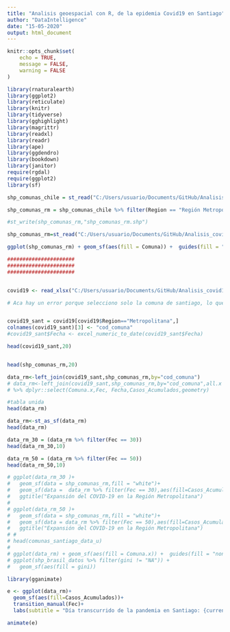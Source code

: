 ```yaml
---
title: "Analisis geoespacial con R, de la epidemia Covid19 en Santiago"
author: "DataIntelligence"
date: "15-05-2020"
output: html_document
---
```

```r
knitr::opts_chunk$set(
	echo = TRUE,
	message = FALSE,
	warning = FALSE
)
```
```r
library(rnaturalearth)
library(ggplot2)
library(reticulate)
library(knitr)
library(tidyverse)
library(gghighlight)
library(magrittr)
library(readxl)
library(readr)
library(ape)
library(ggdendro)
library(bookdown)
library(janitor)
require(rgdal)
require(ggplot2)
library(sf)

shp_comunas_chile = st_read("C:/Users/usuario/Documents/GitHub/Analisis_covid19_con_R/analisis_15_mayo_SIR/shapes_de_chile/comunas.shp") 

shp_comunas_rm = shp_comunas_chile %>% filter(Region == "Región Metropolitana de Santiago")

#st_write(shp_comunas_rm,"shp_comunas_rm.shp")

shp_comunas_rm=st_read("C:/Users/usuario/Documents/GitHub/Analisis_covid19_con_R/analisis_15_mayo_SIR/shp_comunas_rm.shp") 

ggplot(shp_comunas_rm) + geom_sf(aes(fill = Comuna)) +  guides(fill = "none")

######################
######################
######################


covid19 <- read_xlsx("C:/Users/usuario/Documents/GitHub/Analisis_covid19_con_R/analisis_15_mayo_SIR/covid19cc.xlsx")

# Aca hay un error porque selecciono solo la comuna de santiago, lo que yo quiero es obtener todas las comunas de la region metropolitana.


covid19_sant = covid19[covid19$Region=="Metropolitana",]
colnames(covid19_sant)[3] <- "cod_comuna"
#covid19_sant$Fecha <- excel_numeric_to_date(covid19_sant$Fecha)

head(covid19_sant,20)


head(shp_comunas_rm,20)

data_rm<-left_join(covid19_sant,shp_comunas_rm,by="cod_comuna")
# data_rm<-left_join(covid19_sant,shp_comunas_rm,by="cod_comuna",all.x = TRUE)
# %>% dplyr::select(Comuna.x,Fec, Fecha,Casos_Acumulados,geometry)

#tabla unida
head(data_rm)

data_rm<-st_as_sf(data_rm)
head(data_rm)

data_rm_30 = (data_rm %>% filter(Fec == 30))
head(data_rm_30,10)

data_rm_50 = (data_rm %>% filter(Fec == 50))
head(data_rm_50,10)

# ggplot(data_rm_30 )+
#   geom_sf(data = shp_comunas_rm,fill = "white")+
#   geom_sf(data =  data_rm %>% filter(Fec == 30),aes(fill=Casos_Acumulados))+
#   ggtitle("Expansión del COVID-19 en la Región Metropolitana")
# 
# ggplot(data_rm_50 )+
#   geom_sf(data = shp_comunas_rm,fill = "white")+
#   geom_sf(data = data_rm %>% filter(Fec == 50),aes(fill=Casos_Acumulados))+
#   ggtitle("Expansión del COVID-19 en la Región Metropolitana")
# # 
# head(comunas_santiago_data_u)
# 
# ggplot(data_rm) + geom_sf(aes(fill = Comuna.x)) +  guides(fill = "none")
# ggplot(shp_brasil_datos %>% filter(gini != "NA")) +
#   geom_sf(aes(fill = gini)) 
```



```r
library(gganimate)

e <- ggplot(data_rm)+
  geom_sf(aes(fill=Casos_Acumulados))+
  transition_manual(Fec)+
  labs(subtitle = "Día transcurrido de la pandemia en Santiago: {current_frame}")

animate(e)
```



